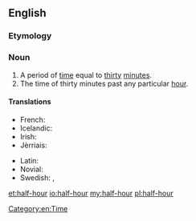 ==English==

===Etymology===
{{prefix|half|hour}}

===Noun===
{{en-noun|sg=[[half]]-[[hour]]}}

# A period of [[time]] equal to [[thirty]] [[minute]]s.
# The time of thirty minutes past any particular [[hour]].

====Translations====
{{trans-top|thirty minutes}}
* French: {{t|fr|demi-heure|f}}
* Icelandic: {{t|is|hálftími|m}}
* Irish: {{t-|ga|leathuair|xs=Irish}}
* Jèrriais: {{tø|roa-jer|démi-heuthe|f}}
{{trans-mid}}
* Latin: {{t|la|semihora|alt=sēmihōra|f}}
* Novial: {{tø|nov|mihore}}
* Swedish: {{t|sv|halvtimme|c}}, {{t|sv|halvtimma|c}}
{{trans-bottom}}

[[Category:en:Time]]

[[et:half-hour]]
[[io:half-hour]]
[[my:half-hour]]
[[pl:half-hour]]